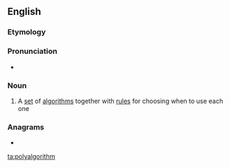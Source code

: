 ==English==

===Etymology===
{{prefix|poly|algorithm|lang=en}}

===Pronunciation===
* {{audio|en-uk-polyalgorithm.ogg|Audio (UK)|lang=en}}

===Noun===
{{en-noun}}

# {{lb|en|mathematics|computing}} A [[set]] of [[algorithm]]s together with [[rule]]s for choosing when to use each one

===Anagrams===
* {{l|en|polylogarithm}}

[[ta:polyalgorithm]]